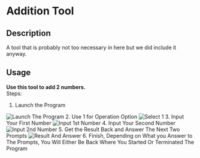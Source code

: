 # Addition Tool
## Description
A tool that is probably not too necessary in here but we did include it anyway.
## Usage
**Use this tool to add 2 numbers.**\
Steps:
1. Launch the Program
<Image src="/Addition Pics/!On%20Launch.png" alt="Launch The Program" width={979} height={512} />
2. Use 1 for Operation Option
<Image src="/Addition%20Pics/!Select%201.png" alt="Select 1" width={979} height={512} />
3. Input Your First Number
<Image src="/Addition%20Pics/!First%20Number.png" alt="Input 1st Number" width={979} height={512} />
4. Input Your Second Number
<Image src="/Addition%20Pics/!Second%20Number.png" alt="Input 2nd Number" width={979} height={512} />
5. Get the Result Back and Answer The Next Two Prompts
<Image src="/Addition%20Pics/!Final%20Prompts.png" alt="Result And Answer" width={979} height={512} />
6. Finish, Depending on What you Answer to The Prompts, You Will Either Be Back Where You Started Or Terminated The Program
